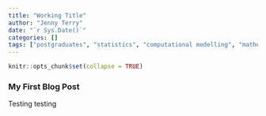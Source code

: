 ```yaml
---
title: "Working Title"
author: "Jenny Terry"
date: "`r Sys.Date()`"
categories: []
tags: ["postgraduates", "statistics", "computational modelling", "mathematical psychology", "psypag", "bps", "msc section"]
---
```


```r
knitr::opts_chunk$set(collapse = TRUE)
```

### My First Blog Post

Testing testing
